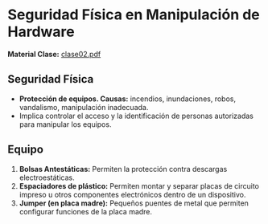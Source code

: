 # Seguridad Física en Manipulación de Hardware
**Material Clase:** [clase02.pdf](/inacap/ti3v13/docs/clase02.pdf)

## Seguridad Física

- **Protección de equipos. Causas:** incendios, inundaciones, robos, vandalismo, manipulación inadecuada.
- Implica controlar el acceso y la identificación de personas autorizadas para manipular los equipos.

## Equipo
1. **Bolsas Antestáticas:** Permiten la protección contra descargas electroestáticas.
2. **Espaciadores de plástico:** Permiten montar y separar placas de circuito impreso u otros componentes electrónicos dentro de un dispositivo.
3. **Jumper (en placa madre):** Pequeños puentes de metal que permiten configurar funciones de la placa madre.
